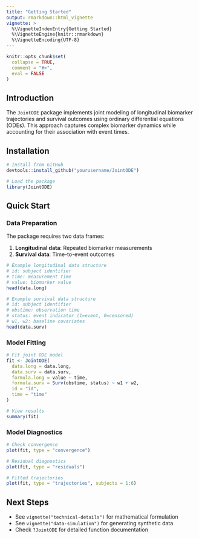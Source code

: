 ```yaml
---
title: "Getting Started"
output: rmarkdown::html_vignette
vignette: >
  %\VignetteIndexEntry{Getting Started}
  %\VignetteEngine{knitr::rmarkdown}
  %\VignetteEncoding{UTF-8}
---
```


```r
knitr::opts_chunk$set(
  collapse = TRUE,
  comment = "#>",
  eval = FALSE
)
```

## Introduction

The `JointODE` package implements joint modeling of longitudinal biomarker trajectories and survival outcomes using ordinary differential equations (ODEs). This approach captures complex biomarker dynamics while accounting for their association with event times.

## Installation

```r
# Install from GitHub
devtools::install_github("yourusername/JointODE")

# Load the package
library(JointODE)
```

## Quick Start

### Data Preparation

The package requires two data frames:

1. **Longitudinal data**: Repeated biomarker measurements
2. **Survival data**: Time-to-event outcomes

```r
# Example longitudinal data structure
# id: subject identifier
# time: measurement time
# value: biomarker value
head(data.long)

# Example survival data structure
# id: subject identifier
# obstime: observation time
# status: event indicator (1=event, 0=censored)
# w1, w2: baseline covariates
head(data.surv)
```

### Model Fitting

```r
# Fit joint ODE model
fit <- JointODE(
  data.long = data.long,
  data.surv = data.surv,
  formula.long = value ~ time,
  formula.surv = Surv(obstime, status) ~ w1 + w2,
  id = "id",
  time = "time"
)

# View results
summary(fit)
```

### Model Diagnostics

```r
# Check convergence
plot(fit, type = "convergence")

# Residual diagnostics
plot(fit, type = "residuals")

# Fitted trajectories
plot(fit, type = "trajectories", subjects = 1:6)
```

## Next Steps

- See `vignette("technical-details")` for mathematical formulation
- See `vignette("data-simulation")` for generating synthetic data
- Check `?JointODE` for detailed function documentation
